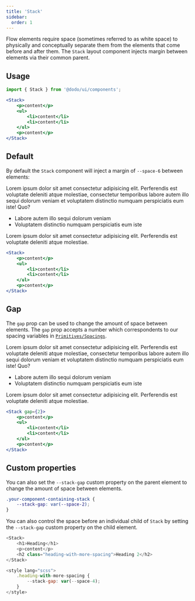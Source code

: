 ```yaml
---
title: 'Stack'
sidebar:
  order: 1
---
```



Flow elements require space (sometimes referred to as white space) to physically and conceptually separate them from the elements that come before and after them. The `Stack` layout component injects margin between elements via their common parent.

## Usage

```jsx
import { Stack } from '@dodo/ui/components';

<Stack>
	<p>content</p>
	<ul>
		<li>content</li>
		<li>content</li>
	</ul>
	<p>content</p>
</Stack>
```

## Default
By default the `Stack` component will inject a margin of `--space-6` between elements:

<div class="not-content">
	<Stack>
		<p>Lorem ipsum dolor sit amet consectetur adipisicing elit. Perferendis est voluptate deleniti atque molestiae, consectetur temporibus labore autem illo sequi dolorum veniam et voluptatem distinctio numquam perspiciatis eum iste! Quo?</p>
		<ul>
			<li>Labore autem illo sequi dolorum veniam</li>
			<li>Voluptatem distinctio numquam perspiciatis eum iste</li>
		</ul>
		<p>Lorem ipsum dolor sit amet consectetur adipisicing elit. Perferendis est voluptate deleniti atque molestiae.</p>
	</Stack>
</div>

```jsx
<Stack>
	<p>content</p>
	<ul>
		<li>content</li>
		<li>content</li>
	</ul>
	<p>content</p>
</Stack>
```

## Gap

The `gap` prop can be used to change the amount of space between elements. The `gap` prop accepts a number which correspondents to our spacing variables in [`Primitives/Spacings`](/primitives/spacings).

<div class="not-content">
	<Stack gap={2}>
		<p>Lorem ipsum dolor sit amet consectetur adipisicing elit. Perferendis est voluptate deleniti atque molestiae, consectetur temporibus labore autem illo sequi dolorum veniam et voluptatem distinctio numquam perspiciatis eum iste! Quo?</p>
		<ul>
			<li>Labore autem illo sequi dolorum veniam</li>
			<li>Voluptatem distinctio numquam perspiciatis eum iste</li>
		</ul>
		<p>Lorem ipsum dolor sit amet consectetur adipisicing elit. Perferendis est voluptate deleniti atque molestiae.</p>
	</Stack>
</div>

```jsx
<Stack gap={2}>
	<p>content</p>
	<ul>
		<li>content</li>
		<li>content</li>
	</ul>
	<p>content</p>
</Stack>
```

## Custom properties

You can also set the `--stack-gap` custom property on the parent element to change the amount of space between elements.

```css
.your-component-containing-stack {
	--stack-gap: var(--space-2);
}
```

You can also control the space before an individual child of `Stack` by setting the `--stack-gap` custom property on the child element.

```js
<Stack>
	<h1>Heading</h1>
	<p>content</p>
	<h2 class="heading-with-more-spacing">Heading 2</h2>
</Stack>

<style lang="scss">
	.heading-with-more-spacing {
		--stack-gap: var(--space-4);
	}
</style>
```



